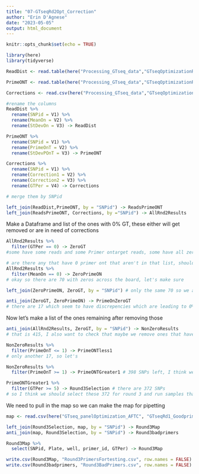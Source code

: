 ---
title: "07-GTseqRd2Opt_Correction"
author: "Erin D'Agnese"
date: "2023-05-05"
output: html_document
---

```{r setup, include=FALSE}
knitr::opts_chunk$set(echo = TRUE)
```

```{r}
library(here)
library(tidyverse)
```

```{r}
ReadDist <- read.table(here("Processing_GTseq_data","GTseqOptimizationRd2","Results_ReadDist.txt"), sep = "\t")

PrimeONT <- read.table(here("Processing_GTseq_data","GTseqOptimizationRd2","Results_PrimerOnT.txt"), sep = "\t")

Corrections <- read.csv(here("Processing_GTseq_data","GTseqOptimizationRd2","Results_Correction_GTperc.csv"), sep = ",", header = FALSE)
```


```{r}
#rename the columns
ReadDist %>%
  rename(SNPid = V1) %>%
  rename(MeanOn = V2) %>%
  rename(StDevOn = V3) -> ReadDist 

PrimeONT %>%
  rename(SNPid = V1) %>%
  rename(PrimeOnT = V2) %>%
  rename(StDevPOnT = V3) -> PrimeONT

Corrections %>%
  rename(SNPid = V1) %>%
  rename(Correction1 = V2) %>%
  rename(Correction2 = V3) %>%
  rename(GTPer = V4) -> Corrections

```

```{r}
# merge them by SNPid

left_join(ReadDist,PrimeONT, by = "SNPid") -> ReadsPrimeONT
left_join(ReadsPrimeONT, Corrections, by ="SNPid") -> AllRnd2Results

```

Make a Dataframe and list of the ones with 0% GT, these either will get removed or are in need of corrections
```{r}
AllRnd2Results %>%
  filter(GTPer == 0) -> ZeroGT
#some have some reads and some Primer ontarget reads, some have all zeros

# are there any that have 0 primer ont that aren't in that list, shouldn't be, but let's just check
AllRnd2Results %>%
  filter(MeanOn == 0) -> ZeroPrimeON
# okay so there are 70 with zeros across the board, let's make sure 

left_join(ZeroPrimeON, ZeroGT, by = "SNPid") # only the same 70 so we are good

anti_join(ZeroGT, ZeroPrimeON) -> PrimeOnZeroGT
# there are 17 which seem to have discrepencies which are leading to 0% GT but have on-target reads all these tho have <10 reads which get thrown out in analysis, so these can probably get removed along with the zeros across the board
```
Now let's make a list of the ones remaining after removing those
```{r}
anti_join(AllRnd2Results, ZeroGT, by = "SNPid") -> NonZeroResults
# that is 415, I also want to check that maybe we remove ones that have a Percent of primer + on-target reads that are <1% which may be worth trying to correct

NonZeroResults %>%
  filter(PrimeOnT <= 1) -> PrimeONTless1
# only another 17, so let's 

NonZeroResults %>%
  filter(PrimeOnT >= 1) -> PrimeONTGreater1 # 398 SNPs left, I think we should remove the ones with lower than 5% GT?

PrimeONTGreater1 %>%
  filter(GTPer >= 5) -> Round3Selection # there are 372 SNPs
# so I think we should select these 372 for round 3 and run samples that are from different regions to hopefully find more heterozygous alleles
```


We need to pull in the map so we can make the map for pipetting
```{r}
map <- read.csv(here("GTseq_panelOptimization_AFTC", "GTseqRd1_Goodprimers.csv"))

left_join(Round3Selection, map, by = "SNPid") -> Round3Map
anti_join(map, Round3Selection, by = "SNPid") -> Round3badprimers

Round3Map %>%
  select(SNPid, Plate, well, primer_id, GTPer) -> Round3Map

write.csv(Round3Map, "Round3PrimersFortesting.csv", row.names = FALSE)
write.csv(Round3badprimers, "Round3BadPrimers.csv", row.names = FALSE)

```

